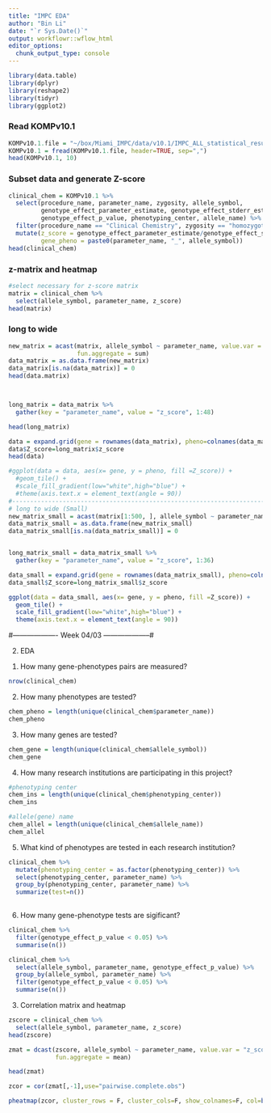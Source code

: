 ```yaml
---
title: "IMPC EDA"
author: "Bin Li"
date: "`r Sys.Date()`"
output: workflowr::wflow_html
editor_options:
  chunk_output_type: console
---
```


```r
library(data.table)
library(dplyr)
library(reshape2)
library(tidyr)
library(ggplot2)
```


### Read KOMPv10.1
```r
KOMPv10.1.file = "~/box/Miami_IMPC/data/v10.1/IMPC_ALL_statistical_results.csv.gz"
KOMPv10.1 = fread(KOMPv10.1.file, header=TRUE, sep=",")
head(KOMPv10.1, 10)
```

### Subset data and generate Z-score
```r
clinical_chem = KOMPv10.1 %>% 
  select(procedure_name, parameter_name, zygosity, allele_symbol,
         genotype_effect_parameter_estimate, genotype_effect_stderr_estimate,
         genotype_effect_p_value, phenotyping_center, allele_name) %>% 
  filter(procedure_name == "Clinical Chemistry", zygosity == "homozygote") %>% 
  mutate(z_score = genotype_effect_parameter_estimate/genotype_effect_stderr_estimate,
         gene_pheno = paste0(parameter_name, "_", allele_symbol))
head(clinical_chem)
```

### z-matrix and heatmap
```r
#select necessary for z-score matrix
matrix = clinical_chem %>% 
  select(allele_symbol, parameter_name, z_score)
head(matrix)
```

### long to wide 
```r
new_matrix = acast(matrix, allele_symbol ~ parameter_name, value.var = "z_score",
                   fun.aggregate = sum)
data_matrix = as.data.frame(new_matrix)
data_matrix[is.na(data_matrix)] = 0
head(data.matrix)



long_matrix = data_matrix %>% 
  gather(key = "parameter_name", value = "z_score", 1:48)

head(long_matrix)

data = expand.grid(gene = rownames(data_matrix), pheno=colnames(data_matrix))
data$Z_score=long_matrix$z_score
head(data)

#ggplot(data = data, aes(x= gene, y = pheno, fill =Z_score)) +
  #geom_tile() +
  #scale_fill_gradient(low="white",high="blue") +
  #theme(axis.text.x = element_text(angle = 90))
#-------------------------------------------------------------------------------------------------
# long to wide (Small) 
new_matrix_small = acast(matrix[1:500, ], allele_symbol ~ parameter_name, value.var = "z_score")
data_matrix_small = as.data.frame(new_matrix_small)
data_matrix_small[is.na(data_matrix_small)] = 0


long_matrix_small = data_matrix_small %>% 
  gather(key = "parameter_name", value = "z_score", 1:36)

data_small = expand.grid(gene = rownames(data_matrix_small), pheno=colnames(data_matrix_small))
data_small$Z_score=long_matrix_small$z_score

ggplot(data = data_small, aes(x= gene, y = pheno, fill =Z_score)) +
  geom_tile() +
  scale_fill_gradient(low="white",high="blue") +
  theme(axis.text.x = element_text(angle = 90))

```

#------------------- Week 04/03 --------------------#

2. EDA
(1) How many gene-phenotypes pairs are measured?
```r
nrow(clinical_chem)
```

(2) How many phenotypes are tested?
```r
chem_pheno = length(unique(clinical_chem$parameter_name))
chem_pheno
```

(3) How many genes are tested?
```r
chem_gene = length(unique(clinical_chem$allele_symbol))
chem_gene
```

(4) How many research institutions are participating in this project?
```r
#phenotyping center
chem_ins = length(unique(clinical_chem$phenotyping_center))
chem_ins

#allele(gene) name
chem_allel = length(unique(clinical_chem$allele_name))
chem_allel

```

(5) What kind of phenotypes are tested in each research institution?
```r
clinical_chem %>% 
  mutate(phenotyping_center = as.factor(phenotyping_center)) %>% 
  select(phenotyping_center, parameter_name) %>% 
  group_by(phenotyping_center, parameter_name) %>% 
  summarize(test=n())
  
```

(6) How many gene-phenotype tests are sigificant?
```r
clinical_chem %>% 
  filter(genotype_effect_p_value < 0.05) %>% 
  summarise(n())

clinical_chem %>% 
  select(allele_symbol, parameter_name, genotype_effect_p_value) %>% 
  group_by(allele_symbol, parameter_name) %>% 
  filter(genotype_effect_p_value < 0.05) %>% 
  summarise(n())
```

3. Correlation  matrix and heatmap

```r
zscore = clinical_chem %>% 
  select(allele_symbol, parameter_name, z_score)
head(zscore)

zmat = dcast(zscore, allele_symbol ~ parameter_name, value.var = "z_score", 
             fun.aggregate = mean)

head(zmat)

zcor = cor(zmat[,-1],use="pairwise.complete.obs")

pheatmap(zcor, cluster_rows = F, cluster_cols=F, show_colnames=F, col=brewer.pal(n=11,name="RdBu"))
```



















